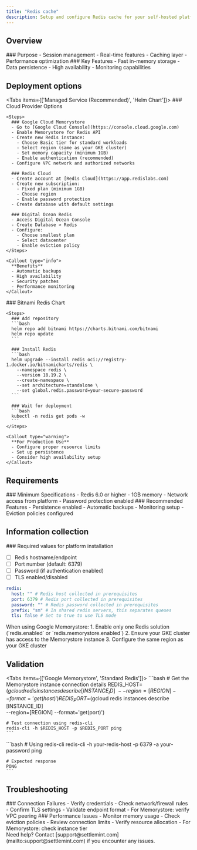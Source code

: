 ```yaml
---
title: "Redis cache"
description: Setup and configure Redis cache for your self-hosted platform
---
```



## Overview

<div className="grid grid-cols-1 md:grid-cols-2 gap-6 mb-8">
  <Card>
    ### Purpose
    - Session management
    - Real-time features
    - Caching layer
    - Performance optimization
  </Card>

  <Card>
    ### Key Features
    - Fast in-memory storage
    - Data persistence
    - High availability
    - Monitoring capabilities
  </Card>
</div>

## Deployment options

<Tabs items={['Managed Service (Recommended)', 'Helm Chart']}>
  <Tab value="Managed Service (Recommended)">
    ### Cloud Provider Options

    <Steps>
      ### Google Cloud Memorystore
      - Go to [Google Cloud Console](https://console.cloud.google.com)
      - Enable Memorystore for Redis API
      - Create new Redis instance:
        - Choose Basic tier for standard workloads
        - Select region (same as your GKE cluster)
        - Set memory capacity (minimum 1GB)
        - Enable authentication (recommended)
      - Configure VPC network and authorized networks

      ### Redis Cloud
      - Create account at [Redis Cloud](https://app.redislabs.com)
      - Create new subscription:
        - Fixed plan (minimum 1GB)
        - Choose region
        - Enable password protection
      - Create database with default settings

      ### Digital Ocean Redis
      - Access Digital Ocean Console
      - Create Database > Redis
      - Configure:
        - Choose smallest plan
        - Select datacenter
        - Enable eviction policy
    </Steps>

    <Callout type="info">
      **Benefits**
      - Automatic backups
      - High availability
      - Security patches
      - Performance monitoring
    </Callout>

  </Tab>

  <Tab value="Helm Chart">
    ### Bitnami Redis Chart

    <Steps>
      ### Add repository
      ```bash
      helm repo add bitnami https://charts.bitnami.com/bitnami
      helm repo update
      ```

      ### Install Redis
      ```bash
      helm upgrade --install redis oci://registry-1.docker.io/bitnamicharts/redis \
        --namespace redis \
        --version 18.19.2 \
        --create-namespace \
        --set architecture=standalone \
        --set global.redis.password=your-secure-password
      ```

      ### Wait for deployment
      ```bash
      kubectl -n redis get pods -w
      ```
    </Steps>

    <Callout type="warning">
      **For Production Use**
      - Configure proper resource limits
      - Set up persistence
      - Consider high availability setup
    </Callout>

  </Tab>
</Tabs>

## Requirements

<div className="grid grid-cols-1 md:grid-cols-2 gap-6 mb-8">
  <Card>
    ### Minimum Specifications
    - Redis 6.0 or higher
    - 1GB memory
    - Network access from platform
    - Password protection enabled
  </Card>

  <Card>
    ### Recommended Features
    - Persistence enabled
    - Automatic backups
    - Monitoring setup
    - Eviction policies configured
  </Card>
</div>

## Information collection

<Callout type="success">
### Required values for platform installation

- [ ] Redis hostname/endpoint
- [ ] Port number (default: 6379)
- [ ] Password (if authentication enabled)
- [ ] TLS enabled/disabled

```yaml
redis:
  host: "" # Redis host collected in prerequisites
  port: 6379 # Redis port collected in prerequisites
  password: "" # Redis password collected in prerequisites
  prefix: "sm" # In shared redis servers, this separates queues
  tls: false # Set to true to use TLS mode
```

<Callout type="info">
When using Google Memorystore:
1. Enable only one Redis solution (`redis.enabled` or `redis.memorystore.enabled`)
2. Ensure your GKE cluster has access to the Memorystore instance
3. Configure the same region as your GKE cluster
</Callout>
</Callout>

## Validation

<Tabs items={['Google Memorystore', 'Standard Redis']}>
  <Tab value="Google Memorystore">
    ```bash
    # Get the Memorystore instance connection details
    REDIS_HOST=$(gcloud redis instances describe [INSTANCE_ID] \
        --region=[REGION] --format='get(host)')
    REDIS_PORT=$(gcloud redis instances describe [INSTANCE_ID] \
        --region=[REGION] --format='get(port)')

    # Test connection using redis-cli
    redis-cli -h $REDIS_HOST -p $REDIS_PORT ping
    ```

  </Tab>

  <Tab value="Standard Redis">
    ```bash
    # Using redis-cli
    redis-cli -h your-redis-host -p 6379 -a your-password ping

    # Expected response
    PONG
    ```

  </Tab>
</Tabs>

## Troubleshooting

<div className="grid grid-cols-1 md:grid-cols-2 gap-6 mb-8">
  <Card>
    ### Connection Failures
    - Verify credentials
    - Check network/firewall rules
    - Confirm TLS settings
    - Validate endpoint format
    - For Memorystore: verify VPC peering
  </Card>

  <Card>
    ### Performance Issues
    - Monitor memory usage
    - Check eviction policies
    - Review connection limits
    - Verify resource allocation
    - For Memorystore: check instance tier
  </Card>
</div>

<Callout type="info">
  Need help? Contact [support@settlemint.com](mailto:support@settlemint.com) if
  you encounter any issues.
</Callout>
